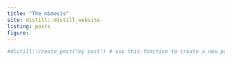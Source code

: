```yaml
---
title: "The mimesis"
site: distill::distill_website
listing: posts
figure: 
---
```


```r
#distill::create_post("my post") # use this fonction to create a new post
```






